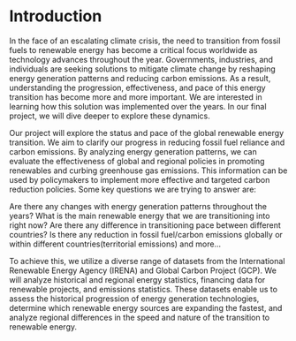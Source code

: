 # Introduction
In the face of an escalating climate crisis, the need to transition from fossil fuels to renewable energy has become a critical focus worldwide as technology advances throughout the year. Governments, industries, and individuals are seeking solutions to mitigate climate change by reshaping energy generation patterns and reducing carbon emissions. As a result, understanding the progression, effectiveness, and pace of this energy transition has become more and more important. We are interested in learning how this solution was implemented over the years. In our final project, we will dive deeper to explore these dynamics.

Our project will explore the status and pace of the global renewable energy transition. We aim to clarify our progress in reducing fossil fuel reliance and carbon emissions. By analyzing energy generation patterns, we can evaluate the effectiveness of global and regional policies in promoting renewables and curbing greenhouse gas emissions. This information can be used by policymakers to implement more effective and targeted carbon reduction policies.  Some key questions we are trying to answer are:

Are there any changes with energy generation patterns throughout the years?
What is the main renewable energy that we are transitioning into right now?
Are there any difference in transitioning pace between different countries?
Is there any reduction in fossil fuel/carbon emissions globally or within different countries(territorial emissions)
and more...

To achieve this, we utilize a diverse range of datasets from the International Renewable Energy Agency (IRENA) and Global Carbon Project (GCP). We will analyze historical and regional energy statistics, financing data for renewable projects, and emissions statistics. These datasets enable us to assess the historical progression of energy generation technologies, determine which renewable energy sources are expanding the fastest, and analyze regional differences in the speed and nature of the transition to renewable energy. 
